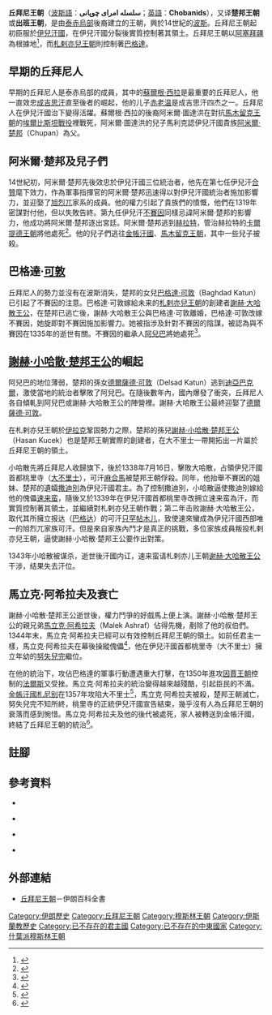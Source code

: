 {{Infobox Former Country
|native_name            = سلسله امرای چوپانی
|conventional_long_name = 丘拜尼王朝
|common_name            = 丘拜尼王朝
|continent              = moved from Category:Asia to the Middle East
|region                 = 中東
|status                 = 帝國
|government_type        = 君主制
|year_start             = 1335年
|year_end               = 1357年
|p1                     = 伊兒汗國
|flag_p1                =
|s1                     = 札剌亦兒王朝
|flag_s1                =
|image_map              = Chupanid_-_Jalayerid_dyansty_1337–1432__ad.PNG
|image_map_caption      = 伊兒汗國分裂，藍色部分即為丘拜尼王朝。
|capital                = 大不里士
|religion               = [[什葉派|什葉派]][[十二伊瑪目派|十二伊瑪目派]]
}}
{{History of Greater Iran}}

'''丘拜尼王朝'''（[[波斯語|波斯語]]：'''سلسله امرای چوپانی'''；[[英語|英語]]：'''Chobanids'''），又译'''楚邦王朝'''或'''出班王朝'''，是由[[泰赤烏部|泰赤烏部]]後裔建立的王朝，興於14世紀的[[波斯|波斯]]。丘拜尼王朝起初臣服於[[伊兒汗國|伊兒汗國]]，在伊兒汗國分裂後實質控制著其領土。丘拜尼王朝以[[阿塞拜疆|阿塞拜疆]]為根據地<ref>{{harvnb|Broadbridge|2008|p=11}}</ref>，而[[札剌亦兒王朝|札剌亦兒王朝]]則控制著[[巴格達|巴格達]]。

== 早期的丘拜尼人 ==  
早期的丘拜尼人是泰赤烏部的成員，其中的[[鎖兒罕失剌|蘇爾根·西拉]]是最重要的丘拜尼人，他一直效忠[[成吉思汗|成吉思汗]]直至後者的崛起，他的儿子[[赤老温|赤老温]]是成吉思汗四杰之一。丘拜尼人在伊兒汗國治下變得活躍。蘇爾根·西拉的後裔阿米爾·圖達洪在對抗[[馬木留克王朝|馬木留克王朝]]的[[埃爾比斯坦戰役|埃爾比斯坦戰役]]裡戰死，阿米爾·圖達洪的兒子馬利克認伊兒汗國貴族[[楚邦|阿米爾·楚邦]]（Chupan）為父。

== 阿米爾·楚邦及兒子們 ==
14世紀初，阿米爾·楚邦先後效忠於伊兒汗國三位統治者，他先在第七任伊兒汗[[合贊|合贊]]麾下效力，作為軍事指揮官的阿米爾·楚邦迅速得以對伊兒汗國統治者施加影響力，並迎娶了[[旭烈兀|旭烈兀]]家系的成員。他的權力引起了貴族們的憤慨，他們在1319年密謀對付他，但以失敗告終。第九任伊兒汗[[不賽因|不賽因]]同樣忌諱阿米爾·楚邦的影響力，他成功將阿米爾·楚邦逐出宮廷。阿米爾·楚邦逃到[[赫拉特|赫拉特]]，管治赫拉特的[[卡爾提德王朝|卡爾提德王朝]]將他處死<ref>{{harvnb|Khanbaghi|2006|p=73}}</ref>。他的兒子們逃往[[金帳汗國|金帳汗國]]、[[馬木留克王朝|馬木留克王朝]]，其中一些兒子被殺。

== 巴格達·[[可敦|可敦]] ==
丘拜尼人的勢力並沒有在波斯消失，楚邦的女兒[[巴格達·可敦|巴格達·可敦]]（Baghdad Katun）已引起了不賽因的注意。巴格達·可敦嫁給未来的[[札剌亦兒王朝|札剌亦兒王朝]]的創建者[[謝赫·大哈散王公|謝赫·大哈散王公]]，在楚邦已逃亡後，謝赫·大哈散王公與巴格達·可敦離婚，巴格達·可敦改嫁不賽因，她旋即對不賽因施加影響力。她被指涉及針對不賽因的陰謀，被認為與不賽因在1335年的逝世有關。不賽因的繼承人[[阿兒巴|阿兒巴]]將她處死<ref>{{harvnb|Lane|2006|p=251}}</ref>。

== [[謝赫·小哈散·楚邦王公|謝赫·小哈散·楚邦王公]]的崛起 ==
阿兒巴的地位薄弱，楚邦的孫女[[德爾薩德·可敦|德爾薩德·可敦]]（Delsad Katun）逃到[[迪亞巴克爾|迪亞巴克爾]]，激使當地的統治者擊敗了阿兒巴。在隨後數年內，國內爆發了衝突，丘拜尼人各自傾軋到阿兒巴或謝赫·大哈散王公的陣營裡。謝赫·大哈散王公最終迎娶了[[德爾薩德·可敦|德爾薩德·可敦]]。

在札剌亦兒王朝於[[伊拉克|伊拉克]]鞏固勢力之際，楚邦的孫兒[[謝赫·小哈散·楚邦王公|謝赫·小哈散·楚邦王公]]（Hasan Kucek）也是楚邦王朝實際的創建者，在大不里士一帶開拓出一片屬於丘拜尼王朝的領土。

小哈散先將丘拜尼人收歸旗下，後於1338年7月16日，擊敗大哈散，占領伊兒汗國首都桃里寺（[[大不里士|大不里士]]），可汗[[麻合馬|麻合馬]]被楚邦王朝俘殺。同年，他抬舉不賽因的姐妹、楚邦的遺孀[[撒迪別|撒迪別]]為伊兒汗國君主。為了控制撒迪別，小哈散逼使撒迪別嫁給他的傀儡[[速来蛮|速来蛮]]，隨後又於1339年在伊兒汗國首都桃里寺改拥立速来蛮為汗，而實質控制著其領土，並繼續對札剌亦兒王朝作戰；第二年击败謝赫·大哈散王公，取代其所擁立报达（[[巴格达|巴格达]]）的可汗[[只罕帖木儿|只罕帖木儿]]，致使速來蠻成為伊兒汗國西部唯一的旭烈兀家族可汗。但是來自家族內鬥才是真正的挑戰，多位家族成員叛投札剌亦兒王朝，逼使謝赫·小哈散·楚邦王公要作出對策。

1343年小哈散被谋杀，逝世後汗國内讧，速来蛮请札剌亦儿王朝[[谢赫·大哈散王公|谢赫·大哈散王公]]干涉，结果失去汗位。

== 馬立克·阿希拉夫及衰亡 ==
謝赫·小哈散·楚邦王公逝世後，權力鬥爭的好戲馬上便上演。謝赫·小哈散·楚邦王公的親兄弟[[馬立克·阿希拉夫|馬立克·阿希拉夫]]（Malek Ashraf）佔得先機，剷除了他的叔伯們。1344年末，馬立克·阿希拉夫已經可以有效控制丘拜尼王朝的領土。如前任君主一樣，馬立克·阿希拉夫在幕後操縱傀儡<ref>{{harvnb|Broadbridge|2008|p=160}}</ref>，他在伊兒汗國首都桃里寺（大不里士）擁立年幼的[[努失兒完|努失兒完]]繼位。

在他的統治下，攻佔巴格達的軍事行動遭遇重大打擊，在1350年進攻[[因賈王朝|因賈王朝]]控制的[[法爾斯省|法爾斯]]又受挫。馬立克·阿希拉夫的統治變得越來越殘酷，引起臣民的不滿。[[金帳汗國|金帳汗國]][[札尼别|札尼别]]在1357年攻陷大不里士<ref>{{harvnb|Spuler|1969|p=54}}</ref>，馬立克·阿希拉夫被殺，楚邦王朝滅亡，努失兒完不知所終，桃里寺的正統伊兒汗國宣告結束，幾乎沒有人為丘拜尼王朝的衰落而感到惋惜。馬立克·阿希拉夫及他的後代被處死，家人被轉送到金帳汗國，終結了丘拜尼王朝的統治<ref>{{harvnb|Broadbridge|2008|p=161}}</ref>。

== 註腳 ==
{{reflist}}

== 參考資料 ==
{{refbegin}}

*{{en}}{{Citation
|last=Broadbridge
|first=Anne F. 
|title=''Kingship and ideology in the Islamic and Mongol worlds''
|publisher=Cambridge University Press
|date=2008
|isbn=052185265X
}}

*{{en}}{{Citation
|last=Khanbaghi
|first=Aptin 
|title=''The fire, the star and the cross: minority religions in medieval and early modern Iran''
|publisher=I.B.Tauris
|date=2006
|isbn=1845110560
}}

*{{en}}{{Citation
|last=Lane
|first=George  
|title=''Daily life in the Mongol empire''
|publisher=Greenwood Publishing Group
|date=2006
|isbn=0313332266
}}

*{{en}}{{Citation
|last=Spuler
|first=	Bertold 
|title=''The Muslim world: a historical survey''
|volume=1
|publisher=Brill Archive
|date=1969
}}

{{refend}}

== 外部連結 ==
*{{en}}[http://www.iranica.com/articles/chobanids-chupanids-pers 丘拜尼王朝]{{Wayback|url=http://www.iranica.com/articles/chobanids-chupanids-pers |date=20110317060220 }}－伊朗百科全書

{{伊朗主题}}

[[Category:伊朗歷史|Category:伊朗歷史]]
[[Category:丘拜尼王朝|Category:丘拜尼王朝]]
[[Category:穆斯林王朝|Category:穆斯林王朝]]
[[Category:伊斯蘭教歷史|Category:伊斯蘭教歷史]]
[[Category:已不存在的君主國|Category:已不存在的君主國]]
[[Category:已不存在的中東國家|Category:已不存在的中東國家]]
[[Category:什葉派穆斯林王朝|Category:什葉派穆斯林王朝]]